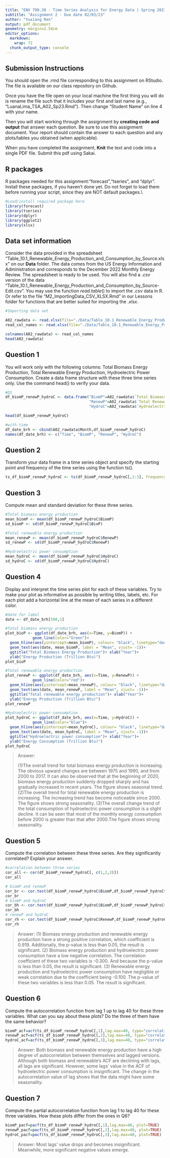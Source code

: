 ```yaml
---
title: "ENV 790.30 - Time Series Analysis for Energy Data | Spring 2023"
subtitle: "Assignment 2 - Due date 02/03/23"
author: "Yuxiang Ren"
output: pdf_document
geometry: margin=2.54cm
editor_options: 
  markdown: 
    wrap: 72
  chunk_output_type: console
---
```


## Submission Instructions

You should open the .rmd file corresponding to this assignment on
RStudio. The file is available on our class repository on Github.

Once you have the file open on your local machine the first thing you
will do is rename the file such that it includes your first and last
name (e.g., "LuanaLima_TSA_A02_Sp23.Rmd"). Then change "Student Name" on
line 4 with your name.

Then you will start working through the assignment by **creating code
and output** that answer each question. Be sure to use this assignment
document. Your report should contain the answer to each question and any
plots/tables you obtained (when applicable).

When you have completed the assignment, **Knit** the text and code into
a single PDF file. Submit this pdf using Sakai.

## R packages

R packages needed for this assignment:"forecast","tseries", and "dplyr".
Install these packages, if you haven't done yet. Do not forget to load
them before running your script, since they are NOT default packages.\\

```r
#Load/install required package here
library(forecast)
library(tseries)
library(dplyr)
library(ggplot2)
library(xlsx)
```

## Data set information

Consider the data provided in the spreadsheet
"Table_10.1_Renewable_Energy_Production_and_Consumption_by_Source.xlsx"
on our **Data** folder. The data comes from the US Energy Information
and Administration and corresponds to the December 2022 Monthly Energy
Review. The spreadsheet is ready to be used. You will also find a $.csv$
version of the data
"Table_10.1_Renewable_Energy_Production_and_Consumption_by_Source-Edit.csv".
You may use the function $read.table()$ to import the $.csv$ data in R.
Or refer to the file "M2_ImportingData_CSV_XLSX.Rmd" in our Lessons
folder for functions that are better suited for importing the $.xlsx$.

```r
#Importing data set

A02_rawdata <- read.xlsx(file="./Data/Table_10.1_Renewable_Energy_Production_and_Consumption_by_Source.xlsx",header=FALSE,startRow = 13,sheetIndex=1) 
read_col_names <- read.xlsx(file="./Data/Table_10.1_Renewable_Energy_Production_and_Consumption_by_Source.xlsx",header=FALSE,startRow = 11,endRow=11,sheetIndex=1)

colnames(A02_rawdata) <- read_col_names
head(A02_rawdata)


```

## Question 1

You will work only with the following columns: Total Biomass Energy
Production, Total Renewable Energy Production, Hydroelectric Power
Consumption. Create a data frame structure with these three time series
only. Use the command head() to verify your data.

```r
#Q1
df_biomP_renewP_hydroC <- data.frame("BiomP"=A02_rawdata$`Total Biomass Energy Production`, 
                                     "RenewP"=A02_rawdata$`Total Renewable Energy Production`, 
                                     "HydroC"=A02_rawdata$`Hydroelectric Power Consumption`)

head(df_biomP_renewP_hydroC)

#with time 
df_date_brh <- cbind(A02_rawdata$Month,df_biomP_renewP_hydroC)
names(df_date_brh) <- c("Time", "BiomP", "RenewP", "HydroC")
```

## Question 2

Transform your data frame in a time series object and specify the
starting point and frequency of the time series using the function ts().

```r
ts_df_biomP_renewP_hydroC <- ts(df_biomP_renewP_hydroC[,1:3], frequency = 12, start = c(1973, 1))


```

## Question 3

Compute mean and standard deviation for these three series.

```r
#Total biomass energy production 
mean_biomP <- mean(df_biomP_renewP_hydroC$BiomP)
sd_biomP <- sd(df_biomP_renewP_hydroC$BioP)

#Total renewable energy production 
mean_renewP <- mean(df_biomP_renewP_hydroC$RenewP)
sd_renewP <- sd(df_biomP_renewP_hydroC$RenewP)

#Hydroelectric power consumption
mean_hydroC <- mean(df_biomP_renewP_hydroC$HydroC)
sd_hydroC <- sd(df_biomP_renewP_hydroC$HydroC)


```

## Question 4

Display and interpret the time series plot for each of these variables.
Try to make your plot as informative as possible by writing titles,
labels, etc. For each plot add a horizontal line at the mean of each
series in a different color.

```r
#date for label
date <- df_date_brh[590,1]

#Total biomass energy production
plot_bioP <- ggplot(df_date_brh, aes(x=Time, y=BiomP)) +
            geom_line(color="Green")+
  geom_hline(aes(yintercept=mean_biomP), colour= "black", linetype="dashed")+
  geom_text(aes(date, mean_biomP, label = "Mean", vjust= -1))+
  ggtitle("Total Biomass Energy Production")+ xlab("Year")+
  ylab("Energy Production (Trillion Btu)")
plot_bioP

#Total renewable energy production 
plot_renewP <- ggplot(df_date_brh, aes(x=Time, y=RenewP)) +
            geom_line(color="red")+
  geom_hline(aes(yintercept=mean_renewP), colour= "black", linetype="dashed")+
  geom_text(aes(date, mean_renewP, label = "Mean", vjust= -1))+
  ggtitle("Total renewable energy production")+ xlab("Year")+ 
  ylab("Energy Production (Trillion Btu)")
plot_renewP

#Hydroelectric power consumption
plot_hydroC <- ggplot(df_date_brh, aes(x=Time, y=HydroC)) +
            geom_line(color="blue")+
  geom_hline(aes(yintercept=mean_hydroC), colour= "black", linetype="dashed")+
  geom_text(aes(date, mean_hydroC, label = "Mean", vjust= -1))+
  ggtitle("Hydroelectric power consumption")+ xlab("Year")+ 
  ylab("Energy Consumption (Trillion Btu)")
plot_hydroC

```

> Answer:
>
> (1)The overall trend for total biomass energy production is
> increasing. The obvious upward changes are between 1975 and 1990, and
> from 2000 to 2017. It can also be observed that at the beginning of
> 2020, biomass energy production suddenly dropped sharply and has
> gradually increased in recent years. The figure shows seasonal trend.
> (2)The overall trend for total renewable energy production is
> increasing. The increasing trend has become noticeable since 2000. The
> figure shows strong seasonality. (3)The overall change trend of the
> total consumption of hydroelectric power consumption is a slight
> decline. It can be seen that most of the monthly energy consumption
> before 2000 is greater than that after 2000.The figure shows strong
> seasonality.

## Question 5

Compute the correlation between these three series. Are they
significantly correlated? Explain your answer.

```r
#correlation between three series
cor_all <- cor(df_biomP_renewP_hydroC[, c(1,2,3)])
cor_all

# biomP and renewP
cor_br <- cor.test(df_biomP_renewP_hydroC$BiomP,df_biomP_renewP_hydroC$RenewP)
cor_br
# biomP and hydroC
cor_bh <- cor.test(df_biomP_renewP_hydroC$BiomP,df_biomP_renewP_hydroC$HydroC)
cor_bh
# renewP and hydroC 
cor_rh <- cor.test(df_biomP_renewP_hydroC$RenewP,df_biomP_renewP_hydroC$HydroC)
cor_rh
```

> Answer: (1) Biomass energy production and renewable energy production
> have a strong positive correlation, which coefficient is 0.919.
> Additionally, the p-value is less than 0.05, the result is
> significant. (2) Biomass energy production and hydroelectric power
> consumption have a low negative correlation. The correlation
> coefficient of these two variables is -0.300. And because the p-value
> is less than 0.05, the result is significant. (3) Renewable energy
> production and hydroelectric power consumption have negligible or weak
> correlation due to the coefficient being -0.100. The p-value of these
> two variables is less than 0.05. The result is significant.

## Question 6

Compute the autocorrelation function from lag 1 up to lag 40 for these
three variables. What can you say about these plots? Do the three of
them have the same behavior?

```r
biomP_acf=acf(ts_df_biomP_renewP_hydroC[,1],lag.max=40, type="correlation", plot=TRUE)
renewP_acf=acf(ts_df_biomP_renewP_hydroC[,2],lag.max=40, type="correlation", plot=TRUE)
hydroC_acf=acf(ts_df_biomP_renewP_hydroC[,3],lag.max=40, type="correlation", plot=TRUE)

```

> Answer: Both biomass and renewable energy production have a high
> degree of autocorrelation between themselves and lagged versions.
> Although both biomass and renewable's ACF are declining with lags, all
> lags are significant. However, some lags' value in the ACF of
> hydroelectric power consumption is insignificant. The change in the
> autocorrelation value of lag shows that the data might have some
> seasonality.

## Question 7

Compute the partial autocorrelation function from lag 1 to lag 40 for
these three variables. How these plots differ from the ones in Q6?

```r
biomP_pacf=pacf(ts_df_biomP_renewP_hydroC[,1],lag.max=40, plot=TRUE)
renewP_pacf=pacf(ts_df_biomP_renewP_hydroC[,2],lag.max=40, plot=TRUE)
hydroC_pacf=pacf(ts_df_biomP_renewP_hydroC[,3],lag.max=40, plot=TRUE)

```

> Answer: Most lags' value drops and becomes insignificant. Meanwhile,
> more significant negative values emerge.
